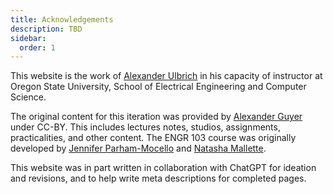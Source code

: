 ```yaml
---
title: Acknowledgements
description: TBD
sidebar:
  order: 1
---
```


This website is the work of [Alexander Ulbrich](https://engineering.oregonstate.edu/people/alexander-ulbrich) in his capacity of instructor at Oregon State University, School of Electrical Engineering and Computer Science.

The original content for this iteration was provided by [Alexander Guyer](https://engineering.oregonstate.edu/people/alex-guyer) under CC-BY. This includes lectures notes, studios, assignments, practicalities, and other content. The ENGR 103 course was originally developed by [Jennifer Parham-Mocello](https://engineering.oregonstate.edu/people/jennifer-parham-mocello) and [Natasha Mallette](https://engineering.oregonstate.edu/people/natasha-mallette-phd-pe).

This website was in part written in collaboration with ChatGPT for ideation and revisions, and to help write meta descriptions for completed pages.